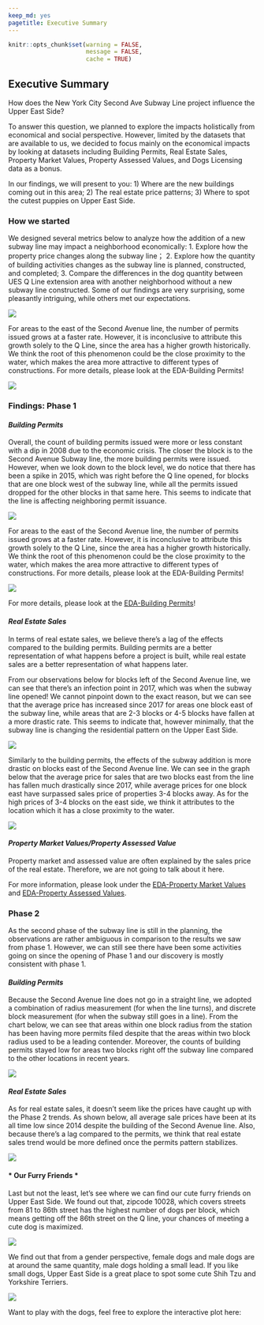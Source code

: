 ```yaml
---
keep_md: yes
pagetitle: Executive Summary
---
```

```r
knitr::opts_chunk$set(warning = FALSE,
                      message = FALSE, 
                      cache = TRUE)
```

## Executive Summary

How does the New York City Second Ave Subway Line project influence the Upper East Side? 

To answer this question, we planned to explore the impacts holistically from economical and social perspective. However, limited by the datasets that are available to us, we decided to focus mainly on the economical impacts by looking at datasets including Building Permits, Real Estate Sales, Property Market Values, Property Assessed Values, and Dogs Licensing data as a bonus. 

In our findings, we will present to you:
1) Where are the new buildings coming out in this area;
2) The real estate price patterns;
3) Where to spot the cutest puppies on Upper East Side. 

### How we started

We designed several metrics below to analyze how the addition of a new subway line may impact a neighborhood economically:
1.	Explore how the property price changes along the subway line；
2.	Explore how the quantity of building activities changes as the subway line is planned, constructed, and completed;
3.	Compare the differences in the dog quantity between UES Q Line extension area with another neighborhood without a new subway line constructed. 
Some of our findings are very surprising, some pleasantly intriguing, while others met our expectations. 
 
![](images/blocksphase1.png)

For areas to the east of the Second Avenue line, the number of permits issued grows at a faster rate. However, it is inconclusive to attribute this growth solely to the Q Line, since the area has a higher growth historically. We think the root of this phenomenon could be the close proximity to the water, which makes the area more attractive to different types of constructions. 
For more details, please look at the EDA-Building Permits!


![](images/blocksphase2.png)

### Findings: Phase 1 

#### *Building Permits*

Overall, the count of building permits issued were more or less constant with a dip in 2008 due to the economic crisis.
The closer the block is to the Second Avenue Subway line, the more building permits were issued. However, when we look down to the block level, we do notice that there has been a spike in 2015, which was right before the Q line opened, for blocks that are one block west of the subway line, while all the permits issued dropped for the other blocks in that same here. This seems to indicate that the line is affecting neighboring permit issuance.

![](EDA-Building_Permits_files/figure-html/unnamed-chunk-3-1.png)

For areas to the east of the Second Avenue line, the number of permits issued grows at a faster rate. However, it is inconclusive to attribute this growth solely to the Q Line, since the area has a higher growth historically. We think the root of this phenomenon could be the close proximity to the water, which makes the area more attractive to different types of constructions. 
For more details, please look at the EDA-Building Permits!

![](EDA-Building_Permits_files/figure-html/unnamed-chunk-5-1.png)

For more details, please look at the [EDA-Building Permits](EDA-Building Permits.html)!

#### *Real Estate Sales*

In terms of real estate sales, we believe there’s a lag of the effects compared to the building permits. Building permits are a better representation of what happens before a project is built, while real estate sales are a better representation of what happens later.

From our observations below for blocks left of the Second Avenue line, we can see that there’s an infection point in 2017, which was when the subway line opened! We cannot pinpoint down to the exact reason, but we can see that the average price has increased since 2017 for areas one block east of the subway line, while areas that are 2-3 blocks or 4-5 blocks have fallen at a more drastic rate. This seems to indicate that, however minimally, that the subway line is changing the residential pattern on the Upper East Side.

![](EDA-Real_State_Sales_files/figure-html/unnamed-chunk-5-1.png)

Similarly to the building permits, the effects of the subway addition is more drastic on blocks east of the Second Avenue line. We can see in the graph below that the average price for sales that are two blocks east from the line has fallen much drastically since 2017, while average prices for one block east have surpassed sales price of properties 3-4 blocks away. As for the high prices of 3-4 blocks on the east side, we think it attributes to the location which it has a close proximity to the water.

![](EDA-Real_State_Sales_files/figure-html/unnamed-chunk-7-1.png)

#### *Property Market Values/Property Assessed Value*

Property market and assessed value are often explained by the sales price of the real estate. Therefore, we are not going to talk about it here. 

For more information, please look under the [EDA-Property Market Values](EDA-Property Market Values.html) and [EDA-Property Assessed Values](EDA-Property Assessed Values.html). 

### Phase 2

As the second phase of the subway line is still in the planning, the observations are rather ambiguous in comparison to the results we saw from phase 1. However, we can still see there have been some activities going on since the opening of Phase 1 and our discovery is mostly consistent with phase 1. 

#### *Building Permits*

Because the Second Avenue line does not go in a straight line, we adopted a combination of radius measurement (for when the line turns), and discrete block measurement (for when the subway still goes in a line). From the chart below, we can see that areas within one block radius from the station has been having more permits filed despite that the areas within two block radius used to be a leading contender. Moreover, the  counts of building permits stayed low for areas two blocks right off the subway line compared to the other locations in recent years.

![](EDA-Building_Permits_files/figure-html/unnamed-chunk-7-1.png)

#### *Real Estate Sales*

As for real estate sales, it doesn't seem like the prices have caught up with the Phase 2 trends. As shown below, all average sale prices have been at its all time low since 2014 despite the building of the Second Avenue line. Also, because there's a lag compared to the permits, we think that real estate sales trend would be more defined once the permits pattern stabilizes. 


![](EDA-Real_State_Sales_files/figure-html/unnamed-chunk-9-1.png)

#### * Our Furry Friends *

Last but not the least, let’s see where we can find our cute furry friends on Upper East Side. We found out that, zipcode 10028, which covers streets from 81 to 86th street has the highest number of dogs per block, which means getting off the 86th street on the Q line, your chances of meeting a cute dog is maximized. 

![](deibyrios.github.io/images/dogs_block_avg.png)


We find out that from a gender perspective, female dogs and male dogs are at around the same quantity, male dogs holding a small lead. If you like small dogs, Upper East Side is a great place to spot some cute Shih Tzu and Yorkshire Terriers. 

![](deibyrios.github.io/images/dog_breed_gender.png)


Want to play with the dogs, feel free to explore the interactive plot here: 



